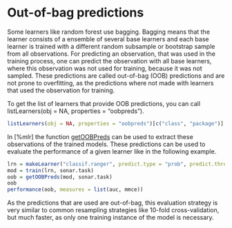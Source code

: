 # Out-of-bag predictions

Some learners like random forest use bagging. Bagging means that the learner consists of a ensemble of several base learners and each base learner is trained with a different random subsample or bootstrap sample from all observations. For predicting an observation, 
that was used in the training process, one can predict the observation with all base learners, where this observation was not used 
for training, because it was not sampled. These predictions are called out-of-bag (OOB) predictions and are not prone to 
overfitting, as the predictions where not made with learners that used the observation for training. 

To get the list of learners that provide OOB predictions, you can call listLearners(obj = NA, properties = "oobpreds"). 
```r
listLearners(obj = NA, properties = "oobpreds")[c("class", "package")]
```

In [%mlr] the function [getOOBPreds](&getOOBPreds) can be used to extract these observations of the trained models. 
These predictions can be used to evaluate the performance of a given learner like in the following example.

```r
lrn = makeLearner("classif.ranger", predict.type = "prob", predict.threshold = 0.6)
mod = train(lrn, sonar.task)
oob = getOOBPreds(mod, sonar.task)
oob
performance(oob, measures = list(auc, mmce))
```

As the predictions that are used are out-of-bag, this evaluation strategy is very similar to common resampling strategies like 10-fold cross-validation, but much faster, as only one training instance of the model is necessary. 


